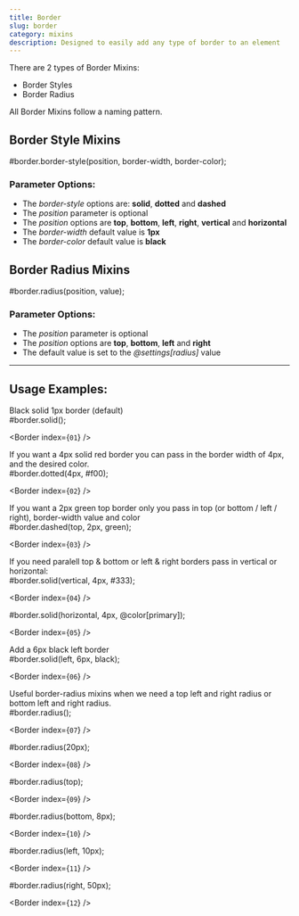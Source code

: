 ```yaml
---
title: Border
slug: border
category: mixins
description: Designed to easily add any type of border to an element
---
```



There are 2 types of Border Mixins: 
* Border Styles 
* Border Radius

All Border Mixins follow a naming pattern.

## Border Style Mixins

<div className="code-block">
  <CodeBlock mixinName={`border`}>
    #border.border-style(position, border-width, border-color);
  </CodeBlock>
</div>

### Parameter Options:

* The *border-style* options are: **solid**, **dotted** and **dashed**
* The *position* parameter is optional
* The *position* options are **top**, **bottom**, **left**, **right**, **vertical** and **horizontal**
* The *border-width* default value is **1px**
* The *border-color* default value is **black**

## Border Radius Mixins

<div className="code-block">
  <CodeBlock mixinName={`border`}>
    #border.radius(position, value);
  </CodeBlock>
</div>

### Parameter Options:

* The *position* parameter is optional
* The *position* options are **top**, **bottom**, **left** and **right**
* The default value is set to the *@settings[radius]* value

---

## Usage Examples:


<div className={`code-block__description`}>
  Black solid 1px border (default)
</div>

<div className="code-block">
  <CodeBlock mixinName={`border`} number={`01`}>
    #border.solid();
  </CodeBlock>

  <Border index={`01`} />
</div>

<div className={`code-block__description`}>
  If you want a 4px solid red border you can pass in the border width of 4px, and the desired color.
</div>

<div className="code-block">
  <CodeBlock mixinName={`border`} number={`02`}>
    #border.dotted(4px, #f00);
  </CodeBlock>

  <Border index={`02`} />
</div>

<div className={`code-block__description`}>
  If you want a 2px green top border only you pass in top (or bottom / left / right), border-width value and color
</div>

<div className="code-block">
  <CodeBlock mixinName={`border`} number={`03`}>
    #border.dashed(top, 2px, green);
  </CodeBlock>

  <Border index={`03`} />
</div>

<div className={`code-block__description`}>
  If you need paralell top & bottom or left & right borders pass in vertical or horizontal:
</div>

<div className="code-block">
  <CodeBlock mixinName={`border`} number={`04`}>
    #border.solid(vertical, 4px, #333);
  </CodeBlock>

  <Border index={`04`} />
</div>

<div className="code-block">
  <CodeBlock mixinName={`border`} number={`05`}>
    #border.solid(horizontal, 4px, @color[primary]);
  </CodeBlock>
  
  <Border index={`05`} />
</div>

<div className={`code-block__description`}>
  Add a 6px black left border
</div>

<div className="code-block">
  <CodeBlock mixinName={`border`} number={`06`}>
    #border.solid(left, 6px, black);
  </CodeBlock>

  <Border index={`06`} />
</div>

<div className={`code-block__description`}>
  Useful border-radius mixins when we need a top left and right radius or 
  bottom left and right radius.
</div>

<div className="code-block">
  <CodeBlock mixinName={`border`} number={`07`}>
    #border.radius();
  </CodeBlock>

  <Border index={`07`} />
</div>

<div className="code-block">
  <CodeBlock mixinName={`border`} number={`08`}>
    #border.radius(20px);
  </CodeBlock>

  <Border index={`08`} />
</div>

<div className="code-block">
  <CodeBlock mixinName={`border`} number={`09`}>
    #border.radius(top);
  </CodeBlock>

  <Border index={`09`} />
</div>

<div className="code-block">
  <CodeBlock mixinName={`border`} number={`10`}>
    #border.radius(bottom, 8px);
  </CodeBlock>

  <Border index={`10`} />
</div>

<div className="code-block">
  <CodeBlock mixinName={`border`} number={`11`}>
    #border.radius(left, 10px);
  </CodeBlock>

  <Border index={`11`} />
</div>

<div className="code-block">
  <CodeBlock mixinName={`border`} number={`12`}>
    #border.radius(right, 50px);
  </CodeBlock>

  <Border index={`12`} />
</div>